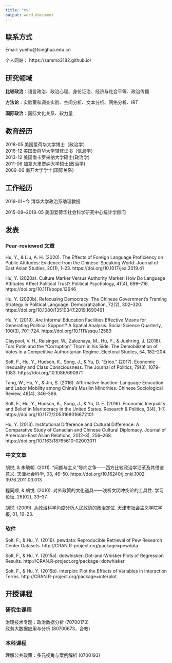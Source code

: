 ---
title: "cv"
output: word_document
---

## 联系方式

Email: yuehu@tsinghua.edu.cn

个人网站： https://sammo3182.github.io/


## 研究领域

**比较政治**：语言政治、政治心理、身份证治、经济与社会平等、政治传播

**方法论**：实验室和调查实验、空间分析、文本分析、网络分析、IRT

**国际政治**：国际文化关系、软力量



## 教育经历

2018-05 美国爱荷华大学博士（政治学）      
2016-12 美国爱荷华大学辅修证书（信息学）    
2013-12 美国南卡罗来纳大学硕士(政治学)    
2011-06 加拿大里贾纳大学硕士(政治学)    
2009-06 南开大学学士(国际关系)



## 工作经历 

2019-01~今 清华大学政治系助理教授

2015-08~2018-05 美国爱荷华社会科学研究中心统计学顾问



## 发表

### Pear-reviewed 文章

Hu, Y., & Liu, A. H. (2020). The Effects of Foreign Language Proficiency on Public Attitudes: Evidence from the Chinese-Speaking World. Journal of East Asian Studies, 20(1), 1–23. https://doi.org/10.1017/jea.2019.41

Hu, Y. (2020a). Culture Marker Versus Authority Marker: How Do Language Attitudes Affect Political Trust? Political Psychology, 41(4), 699–716. https://doi.org/10.1111/pops.12646

Hu, Y. (2020b). Refocusing Democracy: The Chinese Government’s Framing Strategy in Political Language. Democratization, 72(2), 302–320. https://doi.org/10.1080/13510347.2019.1690461

Hu, Y. (2019). Are Informal Education Facilities Effective Means for Generating Political Support? A Spatial Analysis. Social Science Quarterly, 100(3), 701–724. https://doi.org/10.1111/ssqu.12589

Claypool, V. H., Reisinger, W., Zaloznaya, M., Hu, Y., & Juehring, J. (2018). Tsar Putin and the “Corruption” Thorn in his Side: The Demobilization of Votes in a Competitive Authoritarian Regime. Electoral Studies, 54, 182–204.

Solt, F., Hu, Y., Hudson, K., Song, J., & Yu, D. “Erico.” (2017). Economic Inequality and Class Consciousness. The Journal of Politics, 79(3), 1079–1083. https://doi.org/10.1086/690971

Tang, W., Hu, Y., & Jin, S. (2016). Affirmative Inaction: Language Education and Labor Mobility among China’s Muslim Minorities. Chinese Sociological Review, 48(4), 346–366.

Solt, F., Hu, Y., Hudson, K., Song, J., & Yu, D. E. (2016). Economic Inequality and Belief in Meritocracy in the United States. Research & Politics, 3(4), 1–7. https://doi.org/10.1177/2053168016672101

Hu, Y. (2013). Institutional Difference and Cultural Difference: A Comparative Study of Canadian and Chinese Cultural Diplomacy. Journal of American-East Asian Relations, 20(2–3), 256–268. https://doi.org/10.1163/18765610-02003011


### 中文文章

胡悦, & 朱毓朝. (2011). “问题与主义”导向之争——西方比较政治学沿革及其借鉴意义. 天津社会科学, 03, 46–50. https://doi.org/10.16240/j.cnki.1002-3976.2011.03.013

程同顺, & 胡悦. (2010). 对外政策的文化道具——浅析文明冲突论的工具性. 学习论坛, 26(02), 33–37.

胡悦. (2009). 从政治科学角度分析人民政协的政治定位. 天津市社会主义学院学报, 01, 19–23.


### 软件

Solt, F., & Hu, Y. (2016). pewdata: Reproducible Retrieval of Pew Research Center Datasets. http://CRAN.R-project.org/package=pewdata

Solt, F., & Hu, Y. (2015a). dotwhisker: Dot-and-Whisker Plots of Regression Results. http://CRAN.R-project.org/package=dotwhisker

Solt, F., & Hu, Y. (2015b). interplot: Plot the Effects of Variables in Interaction Terms. http://CRAN.R-project.org/package=interplot

## 开授课程

### 研究生课程

治理技术专题：政治数据分析 (70700173)        
政务大数据应用与分析 (80700673，合教)       

### 本科课程

理解公共政策：多元视角与案例解析 (0700193)
